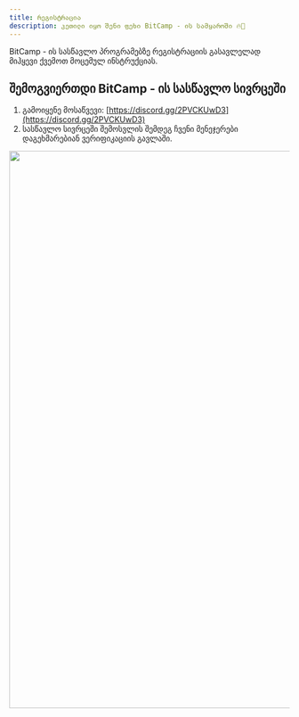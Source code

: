 ```yaml
---
title: რეგისტრაცია
description: კეთილი იყო შენი ფეხი BitCamp - ის სამყაროში 🔥💪
---
```


BitCamp - ის სასწავლო პროგრამებზე რეგისტრაციის გასავლელად მიჰყევი ქვემოთ მოცემულ ინსტრუქციას.


## შემოგვიერთდი BitCamp - ის სასწავლო სივრცეში

1. გამოიყენე მოსაწვევი: [https://discord.gg/2PVCKUwD3](https://discord.gg/2PVCKUwD3)
1. სასწავლო სივრცეში შემოსვლის შემდეგ ჩვენი მენეჯერები დაგეხმარებიან ვერიფიკაციის გავლაში.

<Image width="1000" height="1000" src="/images/discord.png" />
